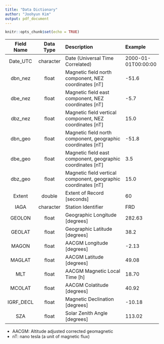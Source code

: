 ```yaml
---
title: "Data Dictionary"
author: "Joohyun Kim"
output: pdf_document
---
```



```r
knitr::opts_chunk$set(echo = TRUE)
```


| Field Name | Data Type | Description                                                    | Example             |
|:------------:|:-----------:|:----------------------------------------------------------------|:---------------------|
| Date_UTC   | character | Date (Universal Time Correlated)                               | 2000-01-01T00:00:00 |
| dbn_nez    | float     | Magnetic field north component, NEZ coordinates [nT]           | -51.6               |
| dbe_nez    | float     | Magnetic field east component, NEZ coordinates [nT]            | -5.7                |
| dbz_nez    | float     | Magnetic field vertical component, NEZ coordinates [nT]        | 15.0                |
| dbn_geo    | float     | Magnetic field north component, geographic coordinates [nT]    | -51.8               |
| dbe_geo    | float     | Magnetic field east component, geographic coordinates [nT]     | 3.5                 |
| dbz_geo    | float     | Magnetic field vertical component, geographic coordinates [nT] | 15.0                |
| Extent     | double    | Extent of Record [seconds]                                     | 60                  |
| IAGA       | character | Station Identifier                                             | FRD                 |
| GEOLON     | float     | Geographic Longitude [degrees]                                 | 282.63              |
| GEOLAT     | float     | Geographic Latitude [degrees]                                  | 38.2                |
| MAGON      | float     | AACGM Longitude [degrees]                                      | -2.13               |
| MAGLAT     | float     | AACGM Latitude [degrees]                                       | 49.08               |
| MLT        | float     | AACGM Magnetic Local Time [h]                                  | 18.70               |
| MCOLAT     | float     | AACGM Colatitude [degrees]                                     | 40.92               |
| IGRF_DECL  | float     | Magnetic Declination [degrees]                                 | -10.18              |
| SZA        | float     | Solar Zenith Angle [degrees]                                   | 113.02              |

- AACGM: Altitude adjusted corrected geomagnetic
- nT: nano tesla (a unit of magnetic flux)

